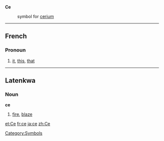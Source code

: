 '''Ce'''
:{{chemistry}} symbol for [[cerium]]
[[Category:Symbols]]
----
==French==
===Pronoun===

# [[it]], [[this]], [[that]]

----
==Latenkwa==
===Noun===
'''ce'''

#[[fire]], [[blaze]]

[[et:Ce]]
[[fr:ce]]
[[ja:ce]]
[[zh:Ce]]